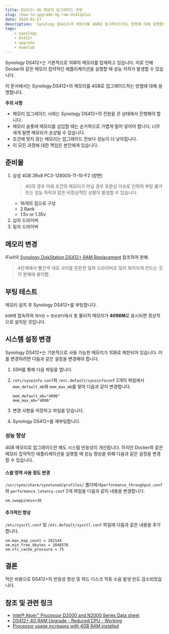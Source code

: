 ```yaml
---
title: DS412+ 4G 메모리 업그레이드 과정
slug: /how-to-upgrade-4g-ram-ds412plus
date: 2024-01-27
description:  Synology DS412+의 메모리를 4GB로 업그레이드하는 방법에 대해 설명합니다.
tags:
    - synology
    - ds412+
    - upgrade
    - homelab
---
```


Synology DS412+는 기본적으로 1GB의 메모리를 탑재하고 있습니다. 이로 인해 Docker와 같은 메모리 집약적인 애플리케이션을 실행할 때 성능 저하가 발생할 수 있습니다.

이 문서에서는 Synology DS412+의 메모리를 4GB로 업그레이드하는 방법에 대해 설명합니다.

**주의 사항**

- 메모리 업그레이드 시에는 Synology DS412+의 전원을 끈 상태에서 진행해야 합니다.
- 메모리 슬롯에 메모리를 삽입할 때는 손가락으로 가볍게 밀어 넣어야 합니다. 너무 세게 밀면 메모리가 손상될 수 있습니다.
- 조건에 맞지 않는 메모리는 업그레이드 전보다 성능이 더 낮아집니다.
- 이 모든 과정에 대한 책임은 본인에게 있습니다.

## 준비물

1. 삼성 4GB 2Rx8 PC3-12800S-11-10-F2 (양면)
   > 4G의 경우 아래 조건의 메모리가 아닐 경우 호환성 이슈로 인하여 부팅 불가 또는 성능 하락과 같은 비정상적인 상황이 발생할 수 있습니다.
	- 16개의 칩으로 구성
	- 2 Rank
	- 1.5v or 1.35v
2. 십자 드라이버
3. 일자 드라이버

## 메모리 변경

iFixit의 [Synology DiskStation DS412+ RAM Replacement](https://ko.ifixit.com/Guide/Synology+DiskStation+DS412++RAM+Replacement/34079) 참조하여 분해.

> 4단계에서 빨간색 네모 사이를 튼튼한 일자 드라이버로 많이 휘어지게 만드는 것이 분해에 용이함.

## 부팅 테스트

메모리 설치 후 Synology DS412+를 부팅합니다.

`DSM`에 접속하여 `제어판` > `정보센터`에서 총 물리적 메모리가 **4096M**로 표시되면 정상적으로 설치된 것입니다.

## 시스템 설정 변경

Synology DS412+는 기본적으로 사용 가능한 메모리가 1GB로 제한되어 있습니다. 이를 변경하려면 다음과 같은 설정을 변경해야 합니다.

1. SSH를 통해 다음 파일을 엽니다.
2. `/etc/synoinfo.conf`와 `/etc.default/synoinfoconf` 2개의 파일에서 `mem_default_mb`와 `mem_max_mb`를 찾아 다음과 같이 변경합니다.
   
	```properties
	mem_default_mb="4096"
	mem_max_mb="4096"
	```
	
3. 변경 사항을 저장하고 파일을 닫습니다.
4. Synology DS412+를 재부팅합니다.

### 성능 향상

4GB 메모리로 업그레이드만 해도 시스템 반응성이 개선됩니다. 하지만 Docker와 같은 메모리 집약적인 애플리케이션을 실행할 때 성능 향상을 위해 다음과 같은 설정을 변경할 수 있습니다.

#### 스왑 영역 사용 정도 변경

`/usr/syno/share/synotuned/profiles/` 폴더에서`performance_throughput.conf`와 `performance_latency.conf` 2개 파일을 다음과 같이 내용을 변경합니다.

```properties
vm.swappiness=30
```

#### 추가적인 향상

`/etc/sysctl.conf` 및 `/etc.default/sysctl.conf` 파일에 다음과 같은 내용을 추가합니다.

```properties
vm.max_map_count = 262144
vm.min_free_kbytes = 1048576
vm.vfs_cache_pressure = 75
```

## 결론

적은 비용으로 DS412+의 반응성 향상 및 하드 디스크 작동 소음 발생 빈도 감소되었습니다.


## 참조 및 관련 링크

- [Intel® Atom™ Processor D2000 and N2000 Series Data sheet](https://docs.google.com/viewer?url=https%3A%2F%2Fwww.intel.sg%2Fcontent%2Fdam%2Fdoc%2Fdatasheet%2Fatom-d2000-n2000-vol-1-datasheet.pdf)
- [DS412+ 4G RAM Upgrade - Reduced CPU - Working](https://community.synology.com/enu/forum/1/post/128338)
- [Processor usage increases with 4GB RAM installed](https://unix.stackexchange.com/questions/68242/processor-usage-increases-with-4gb-ram-installed)